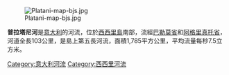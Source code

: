 [[Image:Platani-map-bjs.jpg|right]]

'''普拉塔尼河'''是[[意大利|意大利]]的河流，位於[[西西里島|西西里島]]南部，流經[[巴勒莫省|巴勒莫省]]和[[阿格里真托省|阿格里真托省]]，河道全長103公里，是島上第五長河流，面積1,785平方公里，平均流量每秒7.5立方米。

{{coord|37|24|N|13|16|E|display=title|region:IT_type:river_source:GNS-enwiki}}

{{Italy-geo-stub}}
[[Category:意大利河流|Category:意大利河流]]
[[Category:西西里河流|Category:西西里河流]]